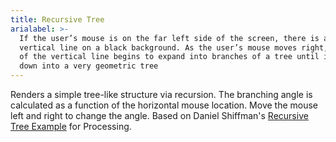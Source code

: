 ```yaml
---
title: Recursive Tree
arialabel: >-
  If the user’s mouse is on the far left side of the screen, there is a white
  vertical line on a black background. As the user’s mouse moves right, the top
  of the vertical line begins to expand into branches of a tree until it curves
  down into a very geometric tree
---
```



Renders a simple tree-like structure via recursion.
The branching angle is calculated as a function of the horizontal mouse
location. Move the mouse left and right to change the angle.
Based on Daniel Shiffman's <a href="https://processing.org/examples/tree.html">Recursive Tree Example</a> for Processing.
